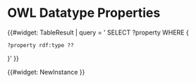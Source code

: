 = OWL Datatype Properties =

﻿{{#widget: TableResult |
query = '
SELECT ?property WHERE { 
 ?property rdf:type ?? 
}'
}}

{{#widget: NewInstance }}